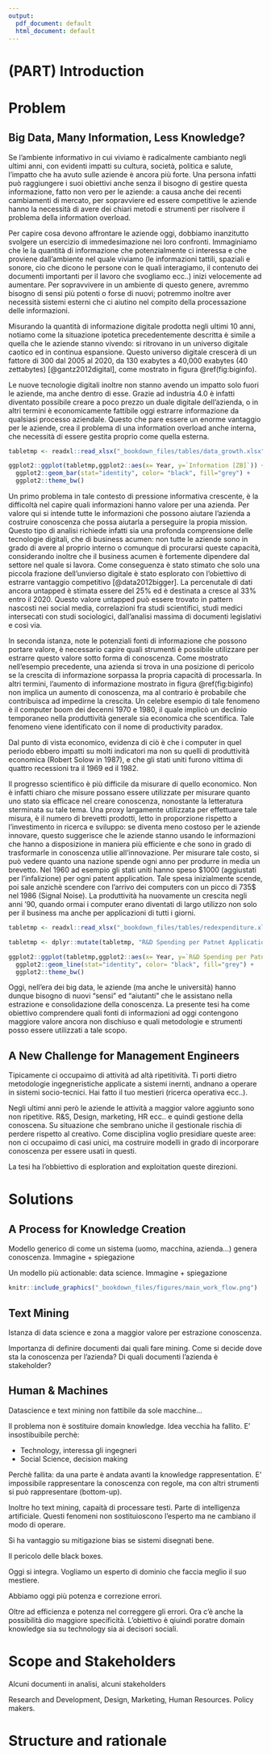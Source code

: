 ```yaml
---
output:
  pdf_document: default
  html_document: default
---
```

# (PART) Introduction {-}

# Problem

## Big Data, Many Information, Less Knowledge?

Se l'ambiente informativo in cui viviamo è radicalmente cambianto negli ultimi anni, con evidenti impatti su cultura, società, politica e salute, l'impatto che ha avuto sulle aziende è ancora più forte. Una persona infatti può raggiungere i suoi obiettivi anche senza il bisogno di gestire questa informazione, fatto non vero per le aziende: a causa anche dei recenti cambiamenti di mercato, per sopravviere ed essere competitive le aziende hanno la necessità di avere dei chiari metodi e strumenti per risolvere il problema della information overload. 

Per capire cosa devono affrontare le aziende oggi, dobbiamo inanzitutto svolgere un esercizio di immedesimazione nei loro confronti. Immaginiamo che le la quantità di informazione che potenzialmente ci interessa e che proviene dall'ambiente nel quale viviamo (le informazioni tattili, spaziali e sonore, cio che dicono le persone con le quali interagiamo, il contenuto dei documenti importanti per il lavoro che svogliamo ecc..) inizi velocemente ad aumentare. Per sopravvivere in un ambiente di questo genere, avremmo bisogno di sensi più potenti o forse di nuovi; potremmo inoltre aver necessità sistemi esterni che ci aiutino nel compito della processazione delle informazioni.

Misurando la quantità di informazione digitale prodotta negli ultimi 10 anni, notiamo come la situazione ipotetica precedentemente descritta è simile a quella che le aziende stanno vivendo: si ritrovano in un universo digitale caotico ed in continua espansione. Questo universo digitale crescerà di un fattore di 300 dal 2005 al 2020, da 130 exabytes a 40,000 exabytes (40 zettabytes) [@gantz2012digital], come mostrato in figura \@ref(fig:biginfo).

Le nuove tecnologie digitali inoltre non stanno avendo un impatto solo fuori le aziende, ma anche dentro di esse. Grazie ad industria 4.0 è infatti diventato possibile creare a poco prezzo un duale digitale dell'azienda, o in altri termini è economicamente fattibile oggi estrarre informazione da qualsiasi processo aziendale. Questo che pare essere un enorme vantaggio per le aziende, crea il problema di una information overload anche interna, che necessità di essere gestita proprio come quella esterna. 


```r

tabletmp <- readxl::read_xlsx("_bookdown_files/tables/data_growth.xlsx") 

ggplot2::ggplot(tabletmp,ggplot2::aes(x= Year, y=`Information [ZB]`)) +
  ggplot2::geom_bar(stat="identity", color= "black", fill="grey") +
  ggplot2::theme_bw()

```

Un primo problema in tale contesto di pressione informativa crescente, è la difficoltà nel capire quali informazioni hanno valore per una azienda. Per valore qui si intende tutte le informazioni che possono aiutare l'azienda a costruire conoscenza che possa aiutarla a perseguire la propia mission. 
Questo tipo di analisi richiede infatti sia una profonda comprensione delle tecnologie digitali, che di business acumen: non tutte le aziende sono in grado di avere al proprio interno o comunque di procurarsi queste capacità, considerando inoltre che il business acumen è fortemente dipendere dal settore nel quale si lavora. Come conseguenza è stato stimato che solo una piccola frazione dell'unvierso digitale è stato esplorato con l'obiettivo di estrarre vantaggio competitivo [@data2012bigger]. La percenutale di dati ancora untapped è stimata essere del 25% ed è destinata a cresce al 33% entro il 2020. Questo valore untapped può essere trovato in pattern nascosti nei social media, correlazioni fra studi scientifici, studi medici intersecati con studi sociologici, dall'analisi massima di documenti legislativi e così via.


In seconda istanza, note le potenziali fonti di informazione che possono portare valore, è necessario capire quali strumenti è possibile utilizzare per estrarre questo valore sotto forma di conoscenza. Come mostrato nell'esempio precedente, una azienda si trova in una posizione di pericolo se la crescita di informazione sorpassa la propria capacità di processarla. In altri termini, l'aumento di informazione mostrato in figura  \@ref(fig:biginfo) non implica un aumento di conoscenza, ma al contrario è probabile che contribuisca ad impedirne la crescita. Un celebre esempio di tale fenomeno è il computer boom dei decenni 1970 e 1980, il quale implicò un declinio temporaneo nella produttività generale sia economica che scentifica. Tale fenomeno viene identificato con il nome di productivity paradox. 

Dal punto di vista economico, evidenza di ciò è che i computer in quel periodo ebbero impatti su molti indicatori ma non su quelli di produttività economica (Robert Solow in 1987), e che gli stati uniti furono vittima di quattro recessioni tra il 1969 ed il 1982. 

Il progresso scientifico è più difficile da misurare di quello economico. Non è infatti chiaro che misure possano essere utilizzate per misurare quanto uno stato sia efficace nel creare conoscenza, nonostante la letteratura sterminata su tale tema.  Una proxy largamente utilizzata per effettuare tale misura, è il numero di brevetti prodotti, letto in proporzione rispetto a l'investimento in ricerca e sviluppo: se diventa meno costoso per le aziende innovare, questo suggerisce che le aziende stanno usando le informazioni che hanno a disposizione in maniera più efficiente e che sono in grado di trasformarle in conoscenza utilie all'innovazione. Per misurare tale costo, si può vedere quanto una nazione spende ogni anno per produrre in media un brevetto. Nel 1960 ad esempio gli stati uniti hanno speso \$1000  (aggiustati per l'infalizione) per ogni patent application. Tale spesa inizialmente scende, poi sale anzichè scendere con l'arrivo dei computers con un picco di 735\$ nel 1986 (Signal Noise). La produttività ha nuovamente un crescita negli anni '90, quando ormai i computer erano diventati di largo utilizzo non solo per il business ma anche per applicazioni di tutti i giorni. 

```r

tabletmp <- readxl::read_xlsx("_bookdown_files/tables/redexpenditure.xlsx") 

tabletmp <- dplyr::mutate(tabletmp, "R&D Spending per Patnet Application"= (`Total R&D Expenditure`/`Total Patent Applications`)*1000000)

ggplot2::ggplot(tabletmp,ggplot2::aes(x= Year, y=`R&D Spending per Patnet Application`)) +
  ggplot2::geom_line(stat="identity", color= "black", fill="grey") +
  ggplot2::theme_bw()

```

Oggi, nell'era dei big data, le aziende (ma anche le università) hanno dunque bisogno di nuovi "sensi" ed "aiutanti" che le assistano nella estrazione e consolidazione della conoscenza. La presente tesi ha come obiettivo comprendere quali fonti di informazioni ad oggi contengono maggiore valore ancora non dischiuso e quali metodologie e strumenti posso essere utilizzati a tale scopo. 

## A New Challenge for Management Engineers



Tipicamente ci occupaimo di attività ad altà ripetitività. Ti porti dietro metodologie ingegneristiche applicate a sistemi inernti, andnano a operare in sistemi socio-tecnici. Hai fatto il tuo mestieri (ricerca operativa ecc..).

Negli ultimi anni però le aziende le attività a maggior valore aggiunto sono non ripetitive. R&S, Design, marketing, HR ecc.. e quindi gestione della conoscena. Su situazione che sembrano uniche il gestionale rischia di perdere rispetto al creativo. Come disciplina voglio presidiare queste aree: non ci occupaimo di casi unici, ma costruire modelli in grado di incorporare conoscenza per essere usati in questi. 

La tesi ha l'obbiettivo di esploration and exploitation queste direzioni.

# Solutions

## A Process for Knowledge Creation

Modello generico di come un sistema (uomo, macchina, azienda...) genera conoscenza. Immagine + spiegazione

Un modello più actionable: data science. Immagine + spiegazione

```r

knitr::include_graphics("_bookdown_files/figures/main_work_flow.png")

```

## Text Mining

Istanza di data science e zona a maggior valore per estrazione conoscenza. 

Importanza di definire documenti dai quali fare mining. Come si decide dove sta la conoscenza per l'azienda? Di quali documenti l'azienda è stakeholder?

## Human & Machines

Datascience e text mining non fattibile da sole macchine...

Il problema non è sostituire domain knowledge. Idea vecchia ha fallito. E' insostibuibile perchè:

- Technology, interessa gli ingegneri
- Social Science, decision making

Perchè fallita: da una parte è andata avanti la knowledge rappresentation. E' impossibile rappresentare la conoscenza con regole, ma con altri strumenti si può rappresentare (bottom-up). 

Inoltre ho text mining, capaità di processare testi. Parte di intelligenza artificiale. Questi fenomeni non sostituioscono l'esperto ma ne cambiano il modo di operare. 

Si ha vantaggio su mitigazione bias se sistemi disegnati bene. 

Il pericolo delle black boxes. 

Oggi si integra. Vogliamo un esperto di dominio che faccia meglio il suo mestiere. 

Abbiamo oggi più potenza e correzione errori. 

Oltre ad efficienza e potenza nel correggere gli errori. Ora c'è anche la possibilità dio maggiore specificità. L'obiettivo è qiuindi poratre domain knowledge sia su technology sia ai decisori sociali. 

# Scope and Stakeholders

Alcuni documenti in analisi, alcuni stakeholders

Research and Development, Design, Marketing, Human Resources. Policy makers.

# Structure and rationale







